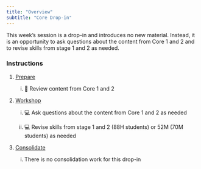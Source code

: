 ```yaml
---
title: "Overview"
subtitle: "Core Drop-in"
---
```


This week's session is a drop-in and introduces no new material. Instead, it is an opportunity to ask questions about the content from Core 1 and 2 and to revise skills from stage 1 and 2 as needed.


### Instructions

1.  [Prepare](study_before_workshop.qmd)

    i.  📖 Review content from Core 1 and 2 

2.  [Workshop](workshop.qmd)

    i.  💻 Ask questions about the content from Core 1 and 2 as needed
    
    ii. 💻 Revise skills from stage 1 and 2 (88H students) or 52M (70M students) as needed



3.  [Consolidate](study_after_workshop.qmd)

    i.  There is no consolidation work for this drop-in


